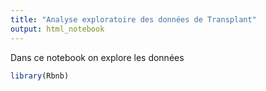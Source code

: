 ```yaml
---
title: "Analyse exploratoire des données de Transplant"
output: html_notebook
---
```


Dans ce notebook on explore les données 

```r
library(Rbnb)
```



